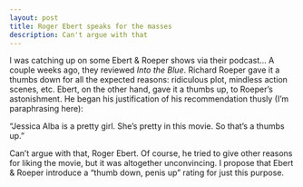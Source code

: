 ```yaml
---
layout: post
title: Roger Ebert speaks for the masses
description: Can't argue with that
---
```


I was catching up on some Ebert & Roeper shows via their podcast… A couple weeks ago, they reviewed _Into the Blue_. Richard Roeper gave it a thumbs down for all the expected reasons: ridiculous plot, mindless action scenes, etc. Ebert, on the other hand, gave it a thumbs up, to Roeper’s astonishment. He began his justification of his recommendation thusly (I’m paraphrasing here):

“Jessica Alba is a pretty girl. She’s pretty in this movie. So that’s a thumbs up.”

Can’t argue with that, Roger Ebert. Of course, he tried to give other reasons for liking the movie, but it was altogether unconvincing. I propose that Ebert & Roeper introduce a “thumb down, penis up” rating for just this purpose.
